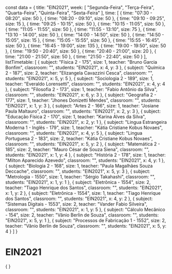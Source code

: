 const data = {
  title: "EIN2021",
  week: [
    "Segunda-Feira",
    "Terça-Feira",
    "Quarta-Feira",
    "Quinta-Feira",
    "Sexta-Feira"
  ],
  time: [
    {
      time: "07:30 - 08:20",
      size: 50
    },
    {
      time: "08:20 - 09:10",
      size: 50
    },
    {
      time: "09:10 - 09:25",
      size: 15
    },
    {
      time: "09:25 - 10:15",
      size: 50
    },
    {
      time: "10:15 - 11:05",
      size: 50
    },
    {
      time: "11:05 - 11:55",
      size: 50
    },
    {
      time: "11:55 - 13:10",
      size: 75
    },
    {
      time: "13:10 - 14:00",
      size: 50
    },
    {
      time: "14:00 - 14:50",
      size: 50
    },
    {
      time: "14:50 - 15:05",
      size: 15
    },
    {
      time: "15:05 - 15:55",
      size: 50
    },
    {
      time: "15:55 - 16:45",
      size: 50
    },
    {
      time: "16:45 - 19:00",
      size: 135
    },
    {
      time: "19:00 - 19:50",
      size: 50
    },
    {
      time: "19:50 - 20:40",
      size: 50
    },
    {
      time: "20:40 - 21:00",
      size: 20
    },
    {
      time: "21:00 - 21:50",
      size: 50
    },
    {
      time: "21:50 - 22:40",
      size: 50
    }
  ],
  listTimetable: [
    {
      subject: "Física 2 - 175",
      size: 1,
      teacher: "Bruno Garcia Bonfim",
      classroom: "",
      students: "EIN2021",
      x: 4,
      y: 3
    },
    {
      subject: "Química 2 - 187",
      size: 2,
      teacher: "Elizangela Cavazzini Cesca",
      classroom: "",
      students: "EIN2021",
      x: 5,
      y: 5
    },
    {
      subject: "Sociologia 2 - 189",
      size: 1,
      teacher: "Everaldo Lorensetti",
      classroom: "",
      students: "EIN2021",
      x: 4,
      y: 4
    },
    {
      subject: "Filosofia 2 - 173",
      size: 1,
      teacher: "Fabio Antônio da Silva",
      classroom: "",
      students: "EIN2021",
      x: 6,
      y: 3
    },
    {
      subject: "Geografia 2 - 177",
      size: 1,
      teacher: "Jhones Donizetti Mendes",
      classroom: "",
      students: "EIN2021",
      x: 1,
      y: 3
    },
    {
      subject: "Artes 2 - 166",
      size: 1,
      teacher: "Josiane Paula Maltauro",
      classroom: "",
      students: "EIN2021",
      x: 2,
      y: 3
    },
    {
      subject: "Educação Física 2 - 170",
      size: 1,
      teacher: "Karina Alves da Silva",
      classroom: "",
      students: "EIN2021",
      x: 2,
      y: 1
    },
    {
      subject: "Lingua Estrangeira Moderna 1 - Inglês - 179",
      size: 1,
      teacher: "Kátia Cristiane Kobus Novaes",
      classroom: "",
      students: "EIN2021",
      x: 4,
      y: 5
    },
    {
      subject: "Lingua Portuguesa 2 - 183",
      size: 2,
      teacher: "Kátia Cristiane Kobus Novaes",
      classroom: "",
      students: "EIN2021",
      x: 5,
      y: 2
    },
    {
      subject: "Matemática 2 - 185",
      size: 2,
      teacher: "Mauro César de Souza Siena",
      classroom: "",
      students: "EIN2021",
      x: 1,
      y: 4
    },
    {
      subject: "História 2 - 178",
      size: 1,
      teacher: "Milton Aparecido Azevedo",
      classroom: "",
      students: "EIN2021",
      x: 4,
      y: 1
    },
    {
      subject: "Biologia 2 - 168",
      size: 1,
      teacher: "Paula Magalhães Souza Deccache",
      classroom: "",
      students: "EIN2021",
      x: 5,
      y: 3
    },
    {
      subject: "Metrologia - 1550",
      size: 1,
      teacher: "Sérgio Takahashi",
      classroom: "",
      students: "EIN2021",
      x: 1,
      y: 1
    },
    {
      subject: "Eletrônica - 1554",
      size: 2,
      teacher: "Tiago Henrique dos Santos",
      classroom: "",
      students: "EIN2021",
      x: 1,
      y: 2
    },
    {
      subject: "Eletrônica - 1554",
      size: 1,
      teacher: "Tiago Henrique dos Santos",
      classroom: "",
      students: "EIN2021",
      x: 4,
      y: 2
    },
    {
      subject: "Sistemas Digitais - 1553",
      size: 2,
      teacher: "Vander Fabio Silveira",
      classroom: "",
      students: "EIN2021",
      x: 1,
      y: 5
    },
    {
      subject: "Cálculo Mecânico - 154",
      size: 2,
      teacher: "Vânio Berlin de Souza",
      classroom: "",
      students: "EIN2021",
      x: 5,
      y: 1
    },
    {
      subject: "Processos de Fabricação 1 - 1552",
      size: 2,
      teacher: "Vânio Berlin de Souza",
      classroom: "",
      students: "EIN2021",
      x: 5,
      y: 4
    }
  ]
}

# EIN2021

<div>
    {
        <Grid
            title={data.title}
            weekDays={data.week}
            time={data.time}
            listClasses={data.listTimetable}
        />
    }
</div>
